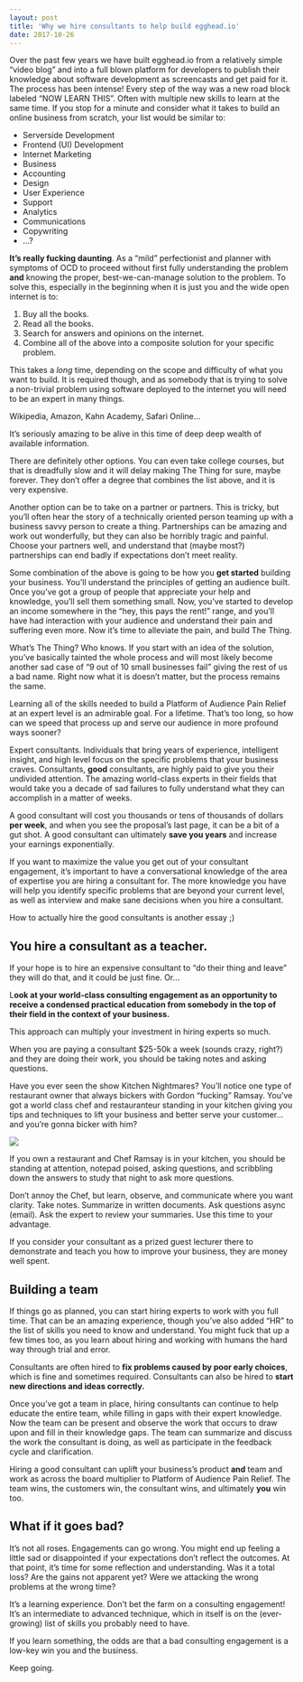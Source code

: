 ```yaml
---
layout: post
title: 'Why we hire consultants to help build egghead.io'
date: 2017-10-26
---
```


Over the past few years we have built egghead.io from a relatively simple “video blog” and into a full blown platform for developers to publish their knowledge about software development as screencasts and get paid for it. The process has been intense! Every step of the way was a new road block labeled “NOW LEARN THIS”. Often with multiple new skills to learn at the same time. If you stop for a minute and consider what it takes to build an online business from scratch, your list would be similar to:

- Serverside Development
- Frontend (UI) Development
- Internet Marketing
- Business
- Accounting
- Design
- User Experience
- Support
- Analytics
- Communications
- Copywriting
- …?

**It’s really fucking daunting**. As a “mild” perfectionist and planner with symptoms of OCD to proceed without first fully understanding the problem **and** knowing the proper, best-we-can-manage solution to the problem. To solve this, especially in the beginning when it is just you and the wide open internet is to:

1. Buy all the books.
2. Read all the books.
3. Search for answers and opinions on the internet.
4. Combine all of the above into a composite solution for your specific problem.

This takes a _long_ time, depending on the scope and difficulty of what you want to build. It is required though, and as somebody that is trying to solve a non-trivial problem using software deployed to the internet you will need to be an expert in many things.

Wikipedia, Amazon, Kahn Academy, Safari Online…

It’s seriously amazing to be alive in this time of deep deep wealth of available information.

There are definitely other options. You can even take college courses, but that is dreadfully slow and it will delay making The Thing for sure, maybe forever. They don’t offer a degree that combines the list above, and it is very expensive.

Another option can be to take on a partner or partners. This is tricky, but you’ll often hear the story of a technically oriented person teaming up with a business savvy person to create a thing. Partnerships can be amazing and work out wonderfully, but they can also be horribly tragic and painful. Choose your partners well, and understand that (maybe most?) partnerships can end badly if expectations don’t meet reality.

Some combination of the above is going to be how you **get started** building your business. You’ll understand the principles of getting an audience built. Once you’ve got a group of people that appreciate your help and knowledge, you’ll sell them something small. Now, you’ve started to develop an income somewhere in the “hey, this pays the rent!” range, and you’ll have had interaction with your audience and understand their pain and suffering even more. Now it’s time to alleviate the pain, and build The Thing.

What’s The Thing? Who knows. If you start with an idea of the solution, you’ve basically tainted the whole process and will most likely become another sad case of “9 out of 10 small businesses fail” giving the rest of us a bad name. Right now what it is doesn’t matter, but the process remains the same.

Learning all of the skills needed to build a Platform of Audience Pain Relief at an expert level is an admirable goal. For a lifetime. That’s too long, so how can we speed that process up and serve our audience in more profound ways sooner?

Expert consultants. Individuals that bring years of experience, intelligent insight, and high level focus on the specific problems that your business craves. Consultants, **good** consultants, are highly paid to give you their undivided attention. The amazing world-class experts in their fields that would take you a decade of sad failures to fully understand what they can accomplish in a matter of weeks.

A good consultant will cost you thousands or tens of thousands of dollars **per week**, and when you see the proposal’s last page, it can be a bit of a gut shot. A good consultant can ultimately **save you years** and increase your earnings exponentially.

If you want to maximize the value you get out of your consultant engagement, it’s important to have a conversational knowledge of the area of expertise you are hiring a consultant for. The more knowledge you have will help you identify specific problems that are beyond your current level, as well as interview and make sane decisions when you hire a consultant.

How to actually hire the good consultants is another essay ;)

## You hire a consultant as a teacher.

If your hope is to hire an expensive consultant to “do their thing and leave” they will do that, and it could be just fine. Or…

L**ook at your world-class consulting engagement as an opportunity to receive a condensed practical education from somebody in the top of their field in the context of your business.**

This approach can multiply your investment in hiring experts so much.

When you are paying a consultant $25-50k a week (sounds crazy, right?) and they are doing their work, you should be taking notes and asking questions.

Have you ever seen the show Kitchen Nightmares? You’ll notice one type of restaurant owner that always bickers with Gordon “fucking” Ramsay. You’ve got a world class chef and restauranteur standing in your kitchen giving you tips and techniques to lift your business and better serve your customer… and you’re gonna bicker with him?

![](https://d2mxuefqeaa7sj.cloudfront.net/s_CE6FF3FC65E6A9460D730679A5296DFBBBD421B6C4D79EE26DC7661337FBF459_1506020006881_image.png)

If you own a restaurant and Chef Ramsay is in your kitchen, you should be standing at attention, notepad poised, asking questions, and scribbling down the answers to study that night to ask more questions.

Don’t annoy the Chef, but learn, observe, and communicate where you want clarity. Take notes. Summarize in written documents. Ask questions async (email). Ask the expert to review your summaries. Use this time to your advantage.

If you consider your consultant as a prized guest lecturer there to demonstrate and teach you how to improve your business, they are money well spent.

## Building a team

If things go as planned, you can start hiring experts to work with you full time. That can be an amazing experience, though you’ve also added “HR” to the list of skills you need to know and understand. You might fuck that up a few times too, as you learn about hiring and working with humans the hard way through trial and error.

Consultants are often hired to **fix problems caused by poor early choices**, which is fine and sometimes required. Consultants can also be hired to **start new directions and ideas correctly.**

Once you’ve got a team in place, hiring consultants can continue to help educate the entire team, while filling in gaps with their expert knowledge. Now the team can be present and observe the work that occurs to draw upon and fill in their knowledge gaps. The team can summarize and discuss the work the consultant is doing, as well as participate in the feedback cycle and clarification.

Hiring a good consultant can uplift your business’s product **and** team and work as across the board multiplier to Platform of Audience Pain Relief. The team wins, the customers win, the consultant wins, and ultimately **you** win too.

## What if it goes bad?

It’s not all roses. Engagements can go wrong. You might end up feeling a little sad or disappointed if your expectations don’t reflect the outcomes. At that point, it’s time for some reflection and understanding. Was it a total loss? Are the gains not apparent yet? Were we attacking the wrong problems at the wrong time?

It’s a learning experience. Don’t bet the farm on a consulting engagement! It’s an intermediate to advanced technique, which in itself is on the (ever-growing) list of skills you probably need to have.

If you learn something, the odds are that a bad consulting engagement is a low-key win you and the business.

Keep going.
